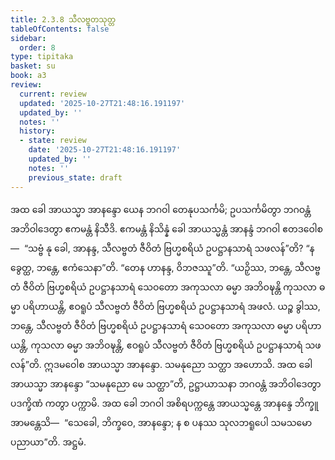 ```yaml
---
title: 2.3.8 သီလဗ္ဗတသုတ္တ
tableOfContents: false
sidebar:
  order: 8
type: tipitaka
basket: su
book: a3
review:
  current: review
  updated: '2025-10-27T21:48:16.191197'
  updated_by: ''
  notes: ''
  history:
  - state: review
    date: '2025-10-27T21:48:16.191197'
    updated_by: ''
    notes: ''
    previous_state: draft
---
```



<ReviewStatus review={frontmatter.review} showDetails={true} />

<HypothesisAnnotation frontmatter={frontmatter} />

<DynamicBreadcrumb />

<Division number="79" book="a3" e="ch" v="15" p="225">

<Paragraph number="700" book="a3">
အထ ခေါ အာယသ္မာ အာနန္ဒော ယေန ဘဂဝါ တေနုပသင်္ကမိ; ဥပသင်္ကမိတွာ ဘဂဝန္တံ အဘိဝါဒေတွာ ဧကမန္တံ နိသီဒိ. ဧကမန္တံ နိသိန္နံ ခေါ အာယသ္မန္တံ အာနန္ဒံ ဘဂဝါ ဧတဒဝေါစ—  “သဗ္ဗံ နု ခေါ, အာနန္ဒ, သီလဗ္ဗတံ ဇီဝိတံ ဗြဟ္မစရိယံ ဥပဋ္ဌာနသာရံ သဖလန်”တိ? “န ခွေတ္ထ, ဘန္တေ, ဧကံသေနာ”တိ. “တေန ဟာနန္ဒ, ဝိဘဇဿူ”တိ.
</Paragraph>

<Paragraph number="701" book="a3">
“ယဉှိဿ, ဘန္တေ, သီလဗ္ဗတံ ဇီဝိတံ ဗြဟ္မစရိယံ ဥပဋ္ဌာနသာရံ သေဝတော အကုသလာ ဓမ္မာ အဘိဝဍ္ဎန္တိ ကုသလာ ဓမ္မာ ပရိဟာယန္တိ, ဧဝရူပံ သီလဗ္ဗတံ ဇီဝိတံ ဗြဟ္မစရိယံ ဥပဋ္ဌာနသာရံ အဖလံ. ယဉ္စ ခွါဿ, ဘန္တေ, သီလဗ္ဗတံ ဇီဝိတံ ဗြဟ္မစရိယံ ဥပဋ္ဌာနသာရံ သေဝတော အကုသလာ ဓမ္မာ ပရိဟာယန္တိ, ကုသလာ ဓမ္မာ အဘိဝဍ္ဎန္တိ, ဧဝရူပံ သီလဗ္ဗတံ ဇီဝိတံ ဗြဟ္မစရိယံ ဥပဋ္ဌာနသာရံ သဖလန်”တိ. ဣဒမဝေါစ အာယသ္မာ အာနန္ဒော. သမနုညော သတ္ထာ အဟောသိ.
</Paragraph>

<Paragraph number="702" book="a3">
အထ ခေါ အာယသ္မာ အာနန္ဒော “သမနုညော မေ သတ္ထာ”တိ, ဥဋ္ဌာယာသနာ ဘဂဝန္တံ အဘိဝါဒေတွာ ပဒက္ခိဏံ ကတွာ ပက္ကာမိ. အထ ခေါ ဘဂဝါ အစိရပက္ကန္တေ အာယသ္မန္တေ အာနန္ဒေ ဘိက္ခူ အာမန္တေသိ—  “သေခေါ, ဘိက္ခဝေ, အာနန္ဒော; န စ ပနဿ သုလဘရူပေါ သမသမော ပညာယာ”တိ.

</Paragraph>
</Division>

<Paragraph number="703" type="center" book="a3">
အဋ္ဌမံ.
</Paragraph>